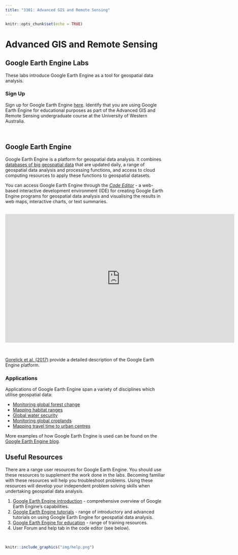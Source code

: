 ```yaml
---
title: "3301: Advanced GIS and Remote Sensing"
---
```


```r
knitr::opts_chunk$set(echo = TRUE)
```

# Advanced GIS and Remote Sensing {.unnumbered}

## Google Earth Engine Labs 

These labs introduce Google Earth Engine as a tool for geospatial data analysis. 

<!--
Geospatial data analysis can be broken down into a workflow comprising four stages (that are often iterative):

* Data (variables to represent spatial concepts, phenomena, or entities - data collection, data entry, data download, and data import)
* Transform (transforming data so it can can be used for geospatial data analysis - summarising, combining, filtering)
* Visualisation (looking for patterns, features, and relationships in your data - maps, charts, tables)
* Model (use mathematical and statistical tools to answer questions using your data)

These stages are based on the data science workflow presented by <a href="https://r4ds.had.co.nz" target="_blank">Wickham and Grolemund (2017)</a>. As the figure below indicates, the stages of the data analysis workflow are wrapped in a *program* box. You will use a programming language to specify the tasks to be performed at each of the stage of the data analysis workflow. In these labs you will be introduced to JavaScript, a programming language for writing commands in Google Earth Engine programs. While learning to code is not the primary aim of these labs, an awareness of programming concepts is useful for geospatial data analysis and often makes your life easier through the ability to automate tasks. 

<br>

```r
knitr::include_graphics("img/data-science.png")

```

<br>

Each of the labs relate to a stage in the geospatial data analysis workflow outlined above. Thematically, the labs will focus on geospatial data analysis in urban areas (primarily using data from the Perth region).  

* **Preliminary Resource:** Introduction to JavaScript and programming concepts
* **Lab 4a:** Data: Spatial data models and data structures
* **Lab 4b:** Visualisation: Spatial data visualisation
* **Lab 5:** Transform: Vector data operations
* **Lab 6:** Transform: Raster and remote sensing data processing
* **Lab 7:** Model: Land cover classification
* **Lab 8:** Model: Predicting urban land surface temperatures
* **Lab 9:** Model: Trends in urban vegetation and temperature

A series of questions are posed throughout the lab as demonstrated below; these are to help you engage with the content, have a go at answering them and click on the question to reveal the answer. 

<br>
<details>
  <summary><b>*Example Question?*</b></summary>
  <p><br>Answer.</p>
</details>
<br>
-->

### Sign Up

Sign up for Google Earth Engine <a href="https://signup.earthengine.google.com/#!/" target="_blank">here</a>. Identify that you are using Google Earth Engine for educational purposes as part of the Advanced GIS and Remote Sensing undergraduate course at the University of Western Australia.

<br>

## Google Earth Engine

Google Earth Engine is a platform for geospatial data analysis. It combines <a href="https://developers.google.com/earth-engine/datasets/" target="_blank">databases of big geospatial data</a> that are updated daily, a range of geospatial data analysis and processing functions, and access to cloud computing resources to apply these functions to geospatial datasets. 

You can access Google Earth Engine through the <a href="https://code.earthengine.google.com" target="_blank"><em>Code Editor</em></a> - a web-based interactive development environment (IDE) for creating Google Earth Engine programs for geospatial data analysis and visualising the results in web maps, interactive charts, or text summaries.

<br>
<center>

<iframe width="720" height="405" src="https://www.youtube.com/embed/gKGOeTFHnKY" frameborder="0" allow="autoplay; encrypted-media" allowfullscreen></iframe>

</center>
<br>

<a href="https://www.sciencedirect.com/science/article/pii/S0034425717302900" target="_blank">Gorelick et al. (2017)</a> provide a detailed description of the Google Earth Engine platform.

### Applications

Applications of Google Earth Engine span a variety of disciplines which utilise geospatial data:

* <a href="https://earthenginepartners.appspot.com/science-2013-global-forest" target="_blank">Monitoring global forest change</a>
* <a href="http://species.mol.org/species/map/Perdix_dauurica" target="_blank">Mapping habitat ranges</a>
* <a href="https://blog.google/around-the-globe/google-europe/nature-water-unveiling-most-detailed-view-water-earth/" target="_blank">Global water security</a>
* <a href="http://www.g-feed.com/2015/05/introducing-scym.html" target="_blank">Monitoring global croplands</a>
* <a href="https://medium.com/google-earth/mapping-global-travel-time-to-urban-resources-448c1d7919d2" target="_blank">Mapping travel time to urban centres</a>

More examples of how Google Earth Engine is used can be found on the <a href="https://medium.com/google-earth/tagged/earth-engine" target="_blank">Google Earth Engine blog</a>.

## Useful Resources

There are a range user resources for Google Earth Engine. You should use these resources to supplement the work done in the labs. Becoming familiar with these resources will help you troubleshoot problems. Using these resources will develop your independent problem solving skills when undertaking geospatial data analysis. 

1. <a href="https://developers.google.com/earth-engine/" target="_blank">Google Earth Engine introduction</a> - comprehensive overview of Google Earth Engine's capabilities. 
2. <a href="https://developers.google.com/earth-engine/tutorials" target="_blank">Google Earth Engine tutorials</a> - range of introductory and advanced tutorials on using Google Earth Engine for geospatial data analysis.
3. <a href="https://developers.google.com/earth-engine/edu" target="_blank">Google Earth Engine for education</a> - range of training resources. 
4. User Forum and help tab in the code editor (see below).

<br>

```r
knitr::include_graphics("img/help.png")

```

<br>
